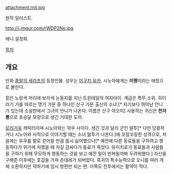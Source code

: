 attachment:mit.jpg

원작 일러스트.

http://i.imgur.com/rWDP2Ne.jpg

애니 설정화.

[[목차]]

== 개요 ==

만화 [[종말의 세라프]]의 등장인물. 성우는 [[이구치 유카]].
시노아에게는 '''미짱'''이라는 애칭으로 불린다.

짙은 노랑색 머리에 보라색 눈동자를 지닌 트윈테일의 여자아이. 계급은 특무 소위. 히이라기 가를 따르는 명가 가문 중 하나인 산구 가문 출신의 소녀.[* 자기보다 뛰어난 언니가 있는데 소설판에서 그녀의 언니가 나온다. 이름은 산구 아오이] 사용하는 귀신은 '''천자룡'''으로 초승달 모양으로 생긴 거대한 도끼.

[[로리거유]] 캐릭터이며 시노아와는 악우 사이다. 생긴 것과 달리 군인 말투[* 다만 당황하거나 시노아와 사적으로 이야기할 때는 소녀 말투가 나온다.]에 꼬장꼬장한 성격으로, 처음에는 유우를 발로 걷어찰 만큼 몹시 싫어했으나[* 예전에 다른 동료들을 구하려고 행동하다가 위기에 처했을 때 자길 감싸다가 동료가 죽었다. 유이치로가 동료들과 사람들을 구하기 위해 무모하게 행동하는 것을 보고 예전 일이 반복될까봐 두려워했다.] 자신을 구해준 이후에는 호감을 가져 츤데레가 되버렸다. 흑귀의 특수능력으로 오니를 여러 개체 소환하지만 약하기에 임시 방편만 되는 편. 이쪽도 전투에서는 활약이 적다.
